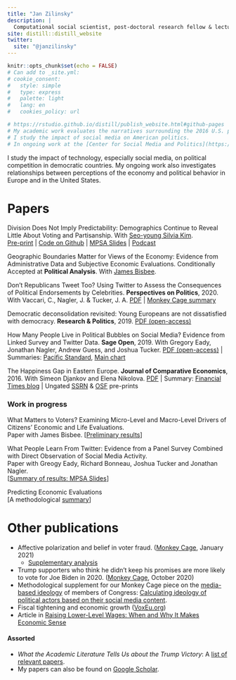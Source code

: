 ```yaml
---
title: "Jan Zilinsky"
description: |
  Computational social scientist, post-doctoral research fellow & lecturer at the Chair of Digital Governance, TUM School of Social Sciences and Technology.
site: distill::distill_website
twitter:
  site: "@janzilinsky"
---
```


```r
knitr::opts_chunk$set(echo = FALSE)
# Can add to _site.yml:
# cookie_consent:
#   style: simple
#   type: express
#   palette: light
#   lang: en
#   cookies_policy: url

# https://rstudio.github.io/distill/publish_website.html#github-pages
# My academic work evaluates the narratives surrounding the 2016 U.S. presidential election, and the relationship between economic sentiment and objective economic outcomes.
# I study the impact of social media on American politics. 
# In ongoing work at the [Center for Social Media and Politics](https://csmapnyu.org), my co-authors and I investigate how media consumption and exposure to misinformation influences voters' beliefs and decisions.
```

I study the impact of technology, especially social media, on political competition in democratic countries. My ongoing work also investigates relationships between perceptions of the economy and political behavior in Europe and in the United States.

# Papers

Division Does Not Imply Predictability: Demographics Continue to Reveal Little About Voting and Partisanship. With [Seo-young Silvia Kim](https://sysilviakim.com). <br>
[Pre-print](https://preprints.apsanet.org/engage/apsa/article-details/607dd8cb331f302dc365f87e) | [Code on Github](https://github.com/sysilviakim/surveyML) | [MPSA Slides](https://zilinskyjan.github.io/slides/surveyML_MPSA.pdf) | [Podcast](https://www.niskanencenter.org/is-demographic-and-geographic-polarization-overstated/)

Geographic Boundaries Matter for Views of the Economy: Evidence from Administrative Data and Subjective Economic Evaluations. Conditionally Accepted at **Political Analysis**. With [James Bisbee](https://www.jamesbisbee.com).

Don’t Republicans Tweet Too? Using Twitter to Assess the Consequences of Political Endorsements by Celebrities. **Perspectives on Politics**, 2020. With Vaccari, C., Nagler, J. & Tucker, J. A.
[PDF](https://www.cambridge.org/core/journals/perspectives-on-politics/article/abs/dont-republicans-tweet-too-using-twitter-to-assess-the-consequences-of-political-endorsements-by-celebrities/B2915BB8FBD93D0555D8C3D77CB00E65) | [Monkey Cage summary](https://www.washingtonpost.com/politics/2019/10/28/think-celebrities-get-punished-being-political-fact-they-get-retweeted/)

Democratic deconsolidation revisited: Young Europeans are not dissatisfied with democracy.
**Research & Politics**, 2019. [PDF (open-access)](https://journals.sagepub.com/doi/10.1177/2053168018814332)

How Many People Live in Political Bubbles on Social Media? Evidence from Linked Survey and Twitter Data. **Sage Open**, 2019. With Gregory Eady, Jonathan Nagler, Andrew Guess, and Joshua Tucker.
[PDF (open-access)](https://journals.sagepub.com/doi/full/10.1177/2158244019832705) | Summaries: [Pacific Standard](https://psmag.com/news/ideological-bubbles-turns-out-liberals-and-conservatives-mainly-follow-the-same-news-sources), [Main chart](https://twitter.com/andyguess/status/1102962970227810304) 

The Happiness Gap in Eastern Europe. **Journal of Comparative Economics**, 2016. With Simeon Djankov and Elena Nikolova.
[PDF](http://www.sciencedirect.com/science/article/pii/S0147596715000888) | Summary: [Financial Times blog](https://www.ft.com/content/abae03a5-6b58-3f05-ac84-d298b0e47ab5) | Ungated [SSRN](http://papers.ssrn.com/sol3/papers.cfm?abstract_id=2658136) & [OSF](https://osf.io/preprints/socarxiv/et7vz/) pre-prints

### Work in progress

What Matters to Voters? Examining Micro-Level and Macro-Level Drivers of Citizens' Economic and Life Evaluations. <br>
Paper with James Bisbee. [[Preliminary results](https://polmeth.theopenscholar.com/files/polmeth2020/files/polmethxxxvii_bisbee.pdf)]

What People Learn From Twitter: Evidence from a Panel Survey Combined with Direct Observation of Social Media Activity. <br> 
Paper with Greogy Eady, Richard Bonneau, Joshua Tucker and Jonathan Nagler. <br>
[[Summary of results: MPSA Slides](https://zilinskyjan.github.io/slides/MPSA_2019_Twitter.pdf)]

Predicting Economic Evaluations <br>
[A methodological [summary](https://osf.io/7bgne/)]


# Other publications

* Affective polarization and belief in voter fraud. ([Monkey Cage](https://www.washingtonpost.com/politics/2021/01/19/which-republicans-think-election-was-stolen-those-who-hate-democrats-dont-mind-white-nationalists/), January 2021)
  * [Supplementary analysis](https://csmapnyu.org/wp-content/uploads/2021/03/voter-fraud-TMC-results.pdf)
* Trump supporters who think he didn't keep his promises are more likely to vote for Joe Biden in 2020. ([Monkey Cage](https://www.washingtonpost.com/politics/2020/10/28/did-trump-keep-his-campaign-promises-heres-what-americans-think/), October 2020)
* Methodological supplement for our Monkey Cage piece on the [media-based ideology](https://www.washingtonpost.com/news/monkey-cage/wp/2018/10/05/trying-to-understand-how-jeff-flake-is-leaning-we-analyzed-his-twitter-feed-and-were-surprised/?utm_term=.6036368712fe) of members of Congress: [Calculating ideology of political actors based on their social media content](https://gregoryeady.com/Misc/Monkey_Cage_Flake_Methods_Supplement.pdf).
* Fiscal tightening and economic growth ([VoxEu.org](https://voxeu.org/article/fiscal-tightening-and-economic-growth-exploring-cross-country-correlations))
* Article in [Raising Lower-Level Wages: When and Why It Makes Economic Sense](https://www.piie.com/publications/piie-briefings/raising-lower-level-wages-when-and-why-it-makes-economic-sense)

#### Assorted

- *What the Academic Literature Tells Us about the Trump Victory*: A [list of relevant papers](https://zilinskyjan.github.io/trump-election-research).
- My papers can also be found on [Google Scholar](https://scholar.google.com/citations?user=bHW37e4AAAAJ&hl=en&oi=ao).